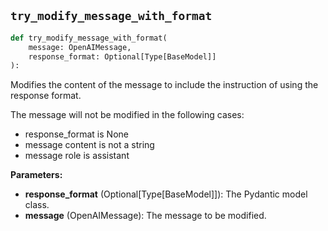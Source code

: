 <a id="camel.models._utils"></a>

<a id="camel.models._utils.try_modify_message_with_format"></a>

## `try_modify_message_with_format`

```python
def try_modify_message_with_format(
    message: OpenAIMessage,
    response_format: Optional[Type[BaseModel]]
):
```

Modifies the content of the message to include the instruction of using
the response format.

The message will not be modified in the following cases:
- response_format is None
- message content is not a string
- message role is assistant

**Parameters:**

- **response_format** (Optional[Type[BaseModel]]): The Pydantic model class.
- **message** (OpenAIMessage): The message to be modified.

